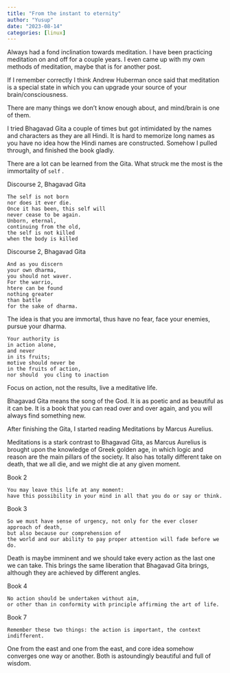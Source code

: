 ```yaml
---
title: "From the instant to eternity"
author: "Yusup"
date: "2023-08-14"
categories: [linux]
---
```




Always had a fond inclination towards meditation.
I have been practicing meditation on and off for a couple years.  I even came up with my own methods of meditation, maybe that is for another post.

If I remember correctly I think Andrew Huberman once said that meditation is a special state in which you can upgrade your source of your brain/consciousness.

There are many things we don't know enough about, and mind/brain is one of them.

I tried Bhagavad Gita a couple of times but got intimidated by the names and characters as they are all Hindi. It is hard to memorize long names as you have no idea how the Hindi names are constructed. Somehow I pulled through, and finished the book gladly.

There are a lot can be learned from the Gita. What struck me the most is the immortality of `self` .

Discourse 2, Bhagavad Gita
```
The self is not born
nor does it ever die.
Once it has been, this self will
never cease to be again.
Unborn, eternal,
continuing from the old,
the self is not killed
when the body is killed
```

Discourse 2, Bhagavad Gita
```
And as you discern
your own dharma,
you should not waver.
For the warrio,
htere can be found
nothing greater
than battle 
for the sake of dharma.
```



The idea is that you are immortal, thus have no fear, face your enemies, pursue your dharma.


```
Your authority is
in action alone,
and never 
in its fruits;
motive should never be 
in the fruits of action,
nor should  you cling to inaction
```

Focus on action, not the results, live a meditative life.

Bhagavad Gita means the song of the God. It is as poetic and as beautiful as it can be. It is a book that you can read over and over again, and you will always find something new.


After finishing the Gita, I started reading Meditations by Marcus Aurelius. 

Meditations is a stark contrast to Bhagavad Gita, as Marcus Aurelius is brought upon the knowledge of Greek golden age, in which logic and reason are the main pillars of the society. 
It also has totally different take on death, that we all die, and we might die at any given moment.



Book 2
```
You may leave this life at any moment: 
have this possibility in your mind in all that you do or say or think.
```

Book 3
```
So we must have sense of urgency, not only for the ever closer approach of death, 
but also because our comprehension of 
the world and our ability to pay proper attention will fade before we do.
```


Death is maybe imminent and we should take every action as the last one we can take. 
This brings the same liberation that Bhagavad Gita brings, although they are achieved by different angles.


Book 4
```
No action should be undertaken without aim, 
or other than in conformity with principle affirming the art of life.
```

Book 7 
```
Remember these two things: the action is important, the context indifferent.
```

One from the east and one from the east, and core idea somehow converges one way or another. 
Both is astoundingly beautiful and full of wisdom.
